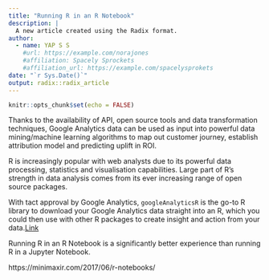 ```yaml
---
title: "Running R in an R Notebook"
description: |
  A new article created using the Radix format.
author:
  - name: YAP S S 
    #url: https://example.com/norajones
    #affiliation: Spacely Sprockets
    #affiliation_url: https://example.com/spacelysprokets
date: "`r Sys.Date()`"
output: radix::radix_article
---
```


```r
knitr::opts_chunk$set(echo = FALSE)
```

Thanks to the availability of API, open source tools and data transformation techniques, Google Analytics data can be used as input into powerful data mining/machine learning algorithms to map out customer journey, establish attribution model and predicting uplift in ROI.

R is increasingly popular with web analysts due to its powerful data processing, statistics and visualisation capabilities. Large part of R’s strength in data analysis comes from its ever increasing range of open source packages. 

With tact approval by Google Analytics, `googleAnalyticsR` is the go-to R library to download your Google Analytics data straight into an R, which you could then use with other R packages to create insight and action from your data.[Link](https://analytics.googleblog.com/2016/12/googleanalyticsr-new-r-package-for.html)

Running R in an R Notebook is a significantly better experience than running R in a Jupyter Notebook. 

https://minimaxir.com/2017/06/r-notebooks/




